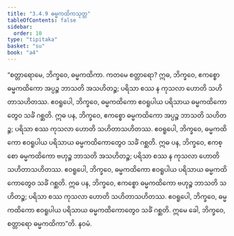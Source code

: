```yaml
---
title: "3.4.9 ဓမ္မကထိကသုတ္တ"
tableOfContents: false
sidebar:
  order: 10
type: "tipitaka"
basket: "su"
book: "a4"
---
```



<DynamicBreadcrumb />

<Division number="139" book="a4">

<Paragraph number="872" book="a4">
“စတ္တာရောမေ, ဘိက္ခဝေ, ဓမ္မကထိကာ. ကတမေ စတ္တာရော? ဣဓ, ဘိက္ခဝေ, ဧကစ္စော ဓမ္မကထိကော အပ္ပဉ္စ ဘာသတိ အသဟိတဉ္စ; ပရိသာ စဿ န ကုသလာ ဟောတိ သဟိတာသဟိတဿ. ဧဝရူပေါ, ဘိက္ခဝေ, ဓမ္မကထိကော ဧဝရူပါယ ပရိသာယ ဓမ္မကထိကောတွေဝ သင်္ခံ ဂစ္ဆတိ.
</Paragraph>

<Paragraph number="873" book="a4">
ဣဓ ပန, ဘိက္ခဝေ, ဧကစ္စော ဓမ္မကထိကော အပ္ပဉ္စ ဘာသတိ သဟိတဉ္စ; ပရိသာ စဿ ကုသလာ ဟောတိ သဟိတာသဟိတဿ. ဧဝရူပေါ, ဘိက္ခဝေ, ဓမ္မကထိကော ဧဝရူပါယ ပရိသာယ ဓမ္မကထိကောတွေဝ သင်္ခံ ဂစ္ဆတိ.
</Paragraph>

<Paragraph number="874" book="a4">
ဣဓ ပန, ဘိက္ခဝေ, ဧကစ္စော ဓမ္မကထိကော ဗဟုဉ္စ ဘာသတိ အသဟိတဉ္စ; ပရိသာ စဿ န ကုသလာ ဟောတိ သဟိတာသဟိတဿ. ဧဝရူပေါ, ဘိက္ခဝေ, ဓမ္မကထိကော ဧဝရူပါယ ပရိသာယ ဓမ္မကထိကောတွေဝ သင်္ခံ ဂစ္ဆတိ.
</Paragraph>

<Paragraph number="875" book="a4">
ဣဓ ပန, ဘိက္ခဝေ, ဧကစ္စော ဓမ္မကထိကော ဗဟုဉ္စ ဘာသတိ သဟိတဉ္စ; ပရိသာ စဿ ကုသလာ ဟောတိ သဟိတာသဟိတဿ. ဧဝရူပေါ, ဘိက္ခဝေ, ဓမ္မကထိကော ဧဝရူပါယ ပရိသာယ ဓမ္မကထိကောတွေဝ သင်္ခံ ဂစ္ဆတိ. ဣမေ ခေါ, ဘိက္ခဝေ, စတ္တာရော ဓမ္မကထိကာ”တိ.

</Paragraph>
</Division>

<Paragraph number="876" type="center" book="a4">
နဝမံ.
</Paragraph>